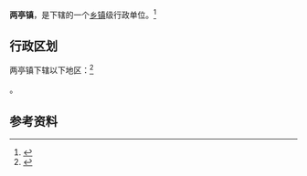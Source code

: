 {{中国乡级行政区|61/03/29/103/000}}

'''两亭镇'''，是{{PRC admin/fullname|61/03/29/103/000|3}}下辖的一个[[乡镇|乡镇]]级行政单位。<ref>{{PRC admin/ref sgc|{{PRC admin/parent|61/03/29/103/000}}}}</ref>

== 行政区划 ==

两亭镇下辖以下地区：<ref>{{PRC admin/ref sgc|61/03/29/103/000}}</ref>

{{PRC admin/children|61/03/29/103/000}}。

== 参考资料 ==

{{reflist}}

{{行政区划小作品}}
{{PRC admin/navcat|61/03/29/103/000}}
